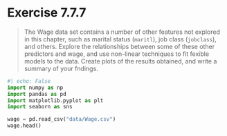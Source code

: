 # Exercise 7.7.7 {.unnumbered}
> The Wage data set contains a number of other features not explored in this chapter, such as marital status (`maritl`), job class (`jobclass`), and others. Explore the relationships between some of these other predictors and wage, and use non-linear techniques to fit fexible models to the data. Create plots of the results obtained, and write a summary of your fndings.

```python
#| echo: False
import numpy as np
import pandas as pd
import matplotlib.pyplot as plt
import seaborn as sns
```


```python
wage = pd.read_csv("data/Wage.csv")
wage.head()
```